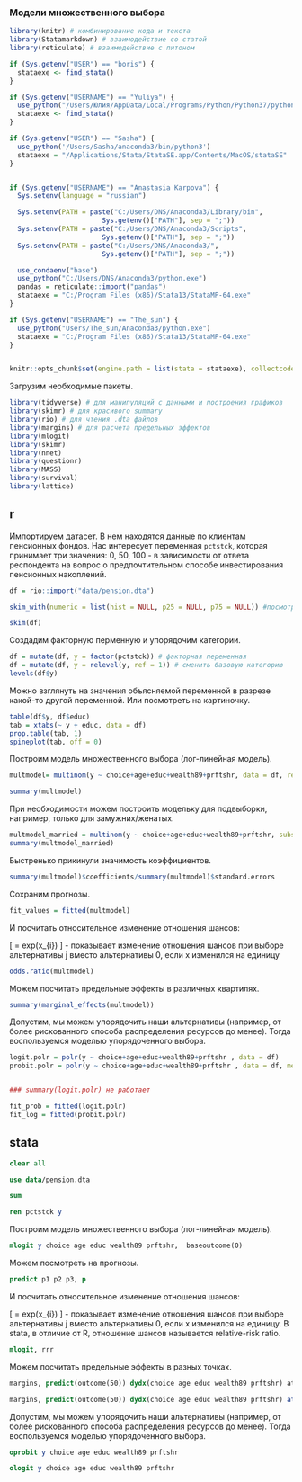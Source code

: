 ### Модели множественного выбора {#multchoice}


```r
library(knitr) # комбинирование кода и текста
library(Statamarkdown) # взаимодействие со статой
library(reticulate) # взаимодействие с питоном

if (Sys.getenv("USER") == "boris") {
  stataexe <- find_stata()
}

if (Sys.getenv("USERNAME") == "Yuliya") {
  use_python("/Users/Юлия/AppData/Local/Programs/Python/Python37/python.exe")
  stataexe <- find_stata()
}

if (Sys.getenv("USER") == "Sasha") {
  use_python('/Users/Sasha/anaconda3/bin/python3')
  stataexe = "/Applications/Stata/StataSE.app/Contents/MacOS/stataSE"
}


if (Sys.getenv("USERNAME") == "Anastasia Karpova") {
  Sys.setenv(language = "russian")

  Sys.setenv(PATH = paste("C:/Users/DNS/Anaconda3/Library/bin",
                       Sys.getenv()["PATH"], sep = ";"))
  Sys.setenv(PATH = paste("C:/Users/DNS/Anaconda3/Scripts",
                       Sys.getenv()["PATH"], sep = ";"))
  Sys.setenv(PATH = paste("C:/Users/DNS/Anaconda3/",
                       Sys.getenv()["PATH"], sep = ";"))

  use_condaenv("base")
  use_python("C:/Users/DNS/Anaconda3/python.exe")
  pandas = reticulate::import("pandas")
  stataexe = "C:/Program Files (x86)/Stata13/StataMP-64.exe"
}

if (Sys.getenv("USERNAME") == "The_sun") {
  use_python("Users/The_sun/Anaconda3/python.exe")
  stataexe = "C:/Program Files (x86)/Stata13/StataMP-64.exe"
}


knitr::opts_chunk$set(engine.path = list(stata = stataexe), collectcode = TRUE)
```

Загрузим необходимые пакеты.
```r
library(tidyverse) # для манипуляций с данными и построения графиков
library(skimr) # для красивого summary
library(rio) # для чтения .dta файлов
library(margins) # для расчета предельных эффектов
library(mlogit)
library(skimr)
library(nnet)
library(questionr)
library(MASS)
library(survival)
library(lattice)

```

## r

Импортируем датасет. В нем находятся данные по клиентам пенсионных фондов. Нас интересует переменная `pctstck`, которая принимает три значения: 0, 50, 100 - в зависимоcти от ответа респондента на вопрос о предпочтительном способе инвестирования пенсионных накоплений.   

```r
df = rio::import("data/pension.dta")
```

```r
skim_with(numeric = list(hist = NULL, p25 = NULL, p75 = NULL)) #посмотрим на данные

skim(df)
```


Создадим факторную перменную и упорядочим категории. 

```r
df = mutate(df, y = factor(pctstck)) # факторная переменная
df = mutate(df, y = relevel(y, ref = 1)) # сменить базовую категорию
levels(df$y)
```

Можно взглянуть на значения объясняемой переменной в разрезе какой-то другой переменной. Или посмотреть на картиночку.

```r
table(df$y, df$educ)
tab = xtabs(~ y + educ, data = df)
prop.table(tab, 1)
spineplot(tab, off = 0)
```

Построим модель множественного выбора (лог-линейная модель). 

```r
multmodel= multinom(y ~ choice+age+educ+wealth89+prftshr, data = df, reflevel = '50')

summary(multmodel)
```

При необходимости можем построить модельку для подвыборки, например, только для замужних/женатых.

```r
multmodel_married = multinom(y ~ choice+age+educ+wealth89+prftshr, subset = married == 1, data = df, reflevel = '50')
summary(multmodel_married)
```

Быстренько прикинули значимость коэффициентов.

```r
summary(multmodel)$coefficients/summary(multmodel)$standard.errors
```

Сохраним прогнозы.
```r
fit_values = fitted(multmodel)
```

И посчитать относительное изменение отношения шансов:

\[
\frac{P(y_{i} = j)}{P(y_{i} = 1)} = exp(x_{i}\beta)
\] - показывает изменение отношения шансов при выборе альтернативы j вместо альтернативы 0, если x изменился на единицу

```r
odds.ratio(multmodel) 
```


Можем посчитать предельные эффекты в различных квартилях. 

```r
summary(marginal_effects(multmodel)) 
```

Допустим, мы можем упорядочить наши альтернативы (например, от более рискованного способа распределения ресурсов до менее). Тогда воспользуемся моделью упорядоченного выбора.

```r
logit.polr = polr(y ~ choice+age+educ+wealth89+prftshr , data = df)
probit.polr = polr(y ~ choice+age+educ+wealth89+prftshr , data = df, method = 'probit') 


### summary(logit.polr) не работает
```

```r
fit_prob = fitted(logit.polr)
fit_log = fitted(probit.polr)
```

## stata

```stata
clear all
```

```stata
use data/pension.dta
```

```stata
sum
```


```stata
ren pctstck y
```

Построим модель множественного выбора (лог-линейная модель). 
```stata
mlogit y choice age educ wealth89 prftshr,  baseoutcome(0) 
```

Можем посмотреть на прогнозы.

```stata
predict p1 p2 p3, p
```

И посчитать относительное изменение отношения шансов:

\[
\frac{P(y_{i} = j)}{P(y_{i} = 1)} = exp(x_{i}\beta)
\] - показывает изменение отношения шансов при выборе альтернативы j вместо альтернативы 0, если x изменился на единицу.
В stata, в отличие от R, отношение шансов называется relative-risk ratio.

```stata
mlogit, rrr
```


Можем посчитать предельные эффекты в разных точках.

```stata
margins, predict(outcome(50)) dydx(choice age educ wealth89 prftshr) atmeans 

margins, predict(outcome(50)) dydx(choice age educ wealth89 prftshr) at((p25) *)
```


Допустим, мы можем упорядочить наши альтернативы (например, от более рискованного способа распределения ресурсов до менее). Тогда воспользуемся моделью упорядоченного выбора.

```stata
oprobit y choice age educ wealth89 prftshr

ologit y choice age educ wealth89 prftshr
```



